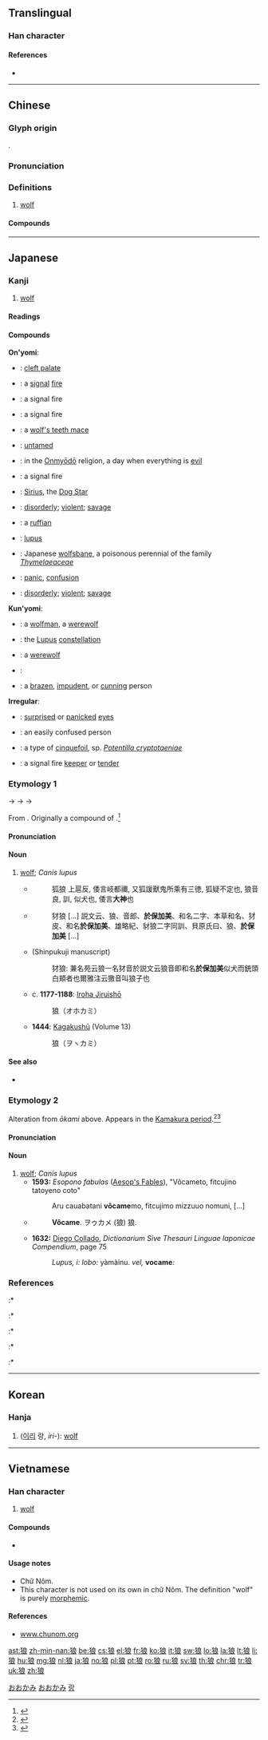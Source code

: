 {{character info/new}}
{{also|狠}}
==Translingual==

===Han character===
{{Han char|rn=94|rad=犬|as=07|sn=10|four=43232|canj=KHIAV|ids=⿰犭良}}

====References====
* {{Han ref|kx=0712.020|dkj=20432|dj=1124.030|hdz=21350.070|uh=72FC|ud=29436|bh=AF54|bd=44884}}

----

==Chinese==
{{zh-forms}}
{{zh-wp|zh|yue}}

===Glyph origin===
{{Han etyl}}
{{Han compound|犬|良|ls=psc|c1=s|c2=p|alt1=犭}}.

===Pronunciation===
{{zh-pron
|m=láng
|c=long4
|mn=lông
|mc=y
|oc=y
|ma=y
|cat=n
}}

===Definitions===
{{zh-hanzi}}

# [[wolf]] {{zh-mw|m:匹|m:隻|m:條}}

====Compounds====
{{zh-der|狼人:werewolf|狼吞虎咽|中山狼|使羊將狼|出醜狼藉|北美狼|周章狼狽|土狼|天狼|天狼星|套白狼|如狼似虎|如狼如虎|如狼牧羊|如虎如狼|官虎吏狼|引狼入室|德國狼犬|拒虎進狼|杯盤狼籍|杯盤狼藉|狗肺狼心|狗行狼心|狼伉|狼來了|狼僕|狼分|狼卜食|狼吃幞頭|狼吞虎噬|狼吞虎嚥|狼嗥|狼嗥鬼叫|狼多肉少|狼奔豕突|狼奔鼠竄|狼子|狼子獸心|狼子野心|狼尾草|狼居胥山|狼山|狼山雞|狼崽子|狼心|狼心狗幸|狼心狗肺|狼心狗行|狼戾|狼抗|狼毒|狼毛筆|狼毫|狼烽|狼煙|狼煙四起|狼牙|狼牙拍|狼牙棒|狼犬|狼犺|狼狗|狼狽|狼狽不堪|狼狽為奸|狼狽相倚|狼狽萬狀|狼狽而逃|狼猛蜂毒|狼獾|狼瘡|狼窩|狼籍|狼胥|狼藉|狼虎藥|狼虎路|狼號鬼叫|狼號鬼哭|狼貪|狼貪鼠竊|狼跋|狼顧|狼顧狐疑|狼飧虎嚥|狼餐|狼餐虎嚥|狼魚|狼鰭魚|生狼|白狼|白狼河|白眼兒狼|粒米狼戾|羊狠狼貪|聲名狼藉|臥狼當道|色狼|花臉狼|虎咽狼吞|虎狼|虎狼之口|虎狼之國|虎狼之師|虎狼之心|虎豹豺狼|虎體狼腰|彪腹狼腰|豕突狼奔|豺狼|豺狼塞路|豺狼成性|豺狼橫道|豺狼當塗|豺狼當路|豺狼當道|豺狼虎豹|豺狼野心|貪狼|贓汙狼藉|野心狼|餓狼|首尾狼狽|鬼哭狼嚎|鬼哭狼號|鷹視狼步|鷹視狼顧|黃鼠狼|鼠攛狼奔|鼠竄狼奔}}

----

==Japanese==

===Kanji===
{{ja-kanji|grade=8|rs=犬07}}

# [[wolf]]

====Readings====
{{ja-readings
|goon=[[ろう]] (rō), {{qualifier|historical}} [[らう]] (rau)
|kanon=[[ろう]] (rō), {{qualifier|historical}} [[らう]] (rau)
|kun=[[おおかみ]] (ōkami)
}}

====Compounds====
{{der-top|Compounds}}
'''On'yomi''':
* {{ja-r|狼咽|ろういん}}: [[cleft palate]]
* {{ja-r|狼烟|ろうえん}}: a [[signal]] [[fire]]
* {{ja-r|狼煙|ろうえん}}: a signal fire
* {{ja-r|狼火|ろうか}}: a signal fire
* {{ja-r|狼牙棒|ろうげぼう}}: a [[wolf's teeth mace]]
* {{ja-r|狼子野心|ろうしやしん}}: [[untamed]]
* {{ja-r|狼藉日|ろうじゃくにち}}: in the [[Onmyōdō]] religion, a day when everything is [[evil]]
* {{ja-r|狼燧|ろうすい}}: a signal fire
* {{ja-r|狼星|ろうせい}}: [[Sirius]], the [[Dog Star]]
* {{ja-r|狼藉|ろうぜき}}: [[disorderly]]; [[violent]]; [[savage]]
* {{ja-r|狼藉者|ろうぜきもの}}: a [[ruffian]]
* {{ja-r|狼瘡|ろうそう}}: {{lb|ja|disease}} [[lupus]]
* {{ja-r|狼毒|ろうどく}}: Japanese [[wolfsbane]], a poisonous perennial of the family ''[[Thymelaeaceae]]''
* {{ja-r|狼狽|ろうばい}}: [[panic]], [[confusion]]
* {{ja-r|狼戻|ろうれい}}: [[disorderly]]; [[violent]]; [[savage]]

'''Kun'yomi''':
* {{ja-r|狼男|おおかみ おとこ}}: a [[wolfman]], a [[werewolf]]
* {{ja-r|狼座|おおかみざ}}: the [[Lupus]] [[constellation]]
* {{ja-r|狼人間|おおかみ にんげん}}: a [[werewolf]]
* {{ja-r|狼弾|おおかみ はじき}}:
* {{ja-r|狼者|おおかみもの}}: a [[brazen]], [[impudent]], or [[cunning]] person

'''Irregular''':
* {{ja-r|狼狽眼|うろたえまなこ}}: [[surprised]] or [[panicked]] [[eye]]s
* {{ja-r|狼狽者|うろたえもの}}: an easily confused person
* {{ja-r|狼牙|みつもとそう}}: a type of [[cinquefoil]], sp. ''[[Potentilla cryptotaeniae]]''
* {{ja-r|狼煙守|のろしまもり}}: a signal fire [[keeper]] or [[tender]]
{{der-bottom}}

===Etymology 1===
{{ja-kanjitab|おおかみ|yomi=k}}
{{IPAchar|/opokami/}} → {{IPAchar|/oɸokami/}} → {{IPAchar|/owokami/}} → {{IPAchar|/oːkami/}}

From {{etyl|ojp|ja|sort=おおかみ}}. Originally a compound of {{compound|lang=ja|sort=おおかみ|大|tr1=opo</i>, modern <i>ō|t1=great|神|tr2=kami|t2=god, spirit}}.<ref name="KDJ">{{R:Kokugo Dai Jiten}}</ref>

====Pronunciation====
{{ja-pron|yomi=k|おおかみ|acc=1|acc_ref=NHK,DJR}}

====Noun====
{{ja-noun|おおかみ|オオカミ|hhira=おほかみ|count=匹}}

# [[wolf|wolf]]; ''Canis lupus''
#* {{RQ:Shin'yaku Kegonkyō Ongi Shiki}}
#*: 狐狼 上扈反, 倭言岐都禰, 又狐諼獸鬼所乘有三徳, 狐疑不定也, 狼音良, 訓, 似犬也, 倭言'''大神'''也
#* {{RQ:Wamyō Ruijushō|7|56}}
#*: 犲狼 [...] 説文云、狼、音郎、'''於保加美'''、和名二字、本草和名、犲皮、和名'''於保加美'''、雄略紀、豺狼二字同訓、貝原氏曰、狼、'''於保加美''' [...]
#* {{RQ:Wamyō Ruijushō|18|17}} (Shinpukuji manuscript)
#*: 犲狼: 兼名苑云狼一名犲音於説文云狼音即和名'''於保加美'''似犬而銃頭白頬者也爾雅注云獥音叫狼子也
#* c. '''1177-1188''': [[w:Iroha Jiruishō|Iroha Jiruishō]]
#*: 狼（オホカミ）
#* '''1444''': [[w:Kagakushū|Kagakushū]] (Volume 13)
#*: 狼（ヲヽカミ）

====See also====
* {{list:canids/ja}}

===Etymology 2===
Alteration from ''ōkami'' above. Appears in the [[w:Kamakura period|Kamakura period]].<ref name="KDJ">{{R:Kokugo Dai Jiten}}</ref><ref name="DJR">{{R:Daijirin}}</ref>

====Pronunciation====
{{ja-pron|y=k|おおかめ}}

====Noun====
{{ja-noun|おおかめ|hhira=おほかめ}}

# [[wolf]]; ''Canis lupus''
#* '''1593:''' ''Esopono fabulas'' ([[w:Aesop's Fables|Aesop's Fables]]), "Vôcameto, fitcujino tatoyeno coto"
#*: Aru cauabatani '''vôcame'''mo, fitcujimo mizzuuo nomuni, [...]
#* {{RQ:Nippo Jisho|697}}
#*: '''Vôcame'''. ヲゥカメ (狼) 狼.
#* '''1632:''' [[w:Diego Collado|Diego Collado]], ''Dictionarium Sive Thesauri Linguae Iaponicae Compendium'', page 75
#*: ''Lupus, i: lobo:'' yàmàinu. ''vel,'' '''vocame''''':''

===References===
<references/>
:* {{R:Nippo Jisho}}
:* {{cite-book
|last=Kamei
|first=Takashi
|title=Kagakushū: Gennabon
|publisher=Iwanami Shoten
|origyear=1444
|date=1944
|location=Tōkyō
|language=Japanese
}}
:* {{R:Wamyō Ruijushō}}
:* {{cite-book
|last=Tadakane
|first=Tachibana
|coauthors=[[w:Masamune Atsuo|Atsuo Masamune]] (ed.)
|title=[[w:Iroha Jiruishō|Iroha Jiruishō]]
|publisher=Kazama Shobō
|year_published=1971
|year=c. 1177-1188
|language=Japanese
}}
:* {{R:Nara Ibun 3}}

[[Category:Japanese basic words|おおかみ]]
[[Category:ja:Canids|おおかみ]]

----

==Korean==

===Hanja===
{{ko-hanja|hangeul=[[랑]], [[낭]]|eumhun=이리|rv=rang, nang|mr=rang, nang|y=lang, nang}}

# ([[이리]] 랑, ''iri-''): [[wolf]]

[[Category:Hanja readings|랑]]

----

==Vietnamese==

===Han character===
{{vi-hantu|[[lang]], [[lừa]]|rs=犬07}}

# [[wolf]]

====Compounds====
* {{l|vi|𣋀天狼|tr=[[Sao Thiên Lang]]}}

====Usage notes====
* Chữ Nôm.
* This character is not used on its own in chữ Nôm. The definition "wolf" is purely [[morphemic]].

====References====
* [http://www.chunom.org/pages/狼 www.chunom.org]

[[ast:狼]]
[[zh-min-nan:狼]]
[[be:狼]]
[[cs:狼]]
[[el:狼]]
[[fr:狼]]
[[ko:狼]]
[[it:狼]]
[[sw:狼]]
[[lo:狼]]
[[la:狼]]
[[lt:狼]]
[[li:狼]]
[[hu:狼]]
[[mg:狼]]
[[nl:狼]]
[[ja:狼]]
[[no:狼]]
[[pl:狼]]
[[pt:狼]]
[[ro:狼]]
[[ru:狼]]
[[sv:狼]]
[[th:狼]]
[[chr:狼]]
[[tr:狼]]
[[uk:狼]]
[[zh:狼]]